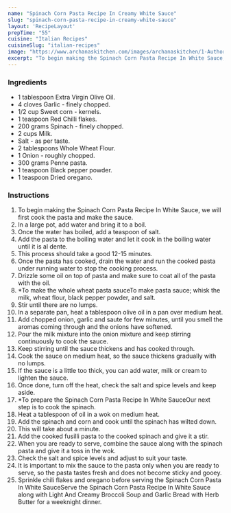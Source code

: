 ---
name: "Spinach Corn Pasta Recipe In Creamy White Sauce"
slug: "spinach-corn-pasta-recipe-in-creamy-white-sauce"
layout: 'RecipeLayout'
prepTime: "55"
cuisine: "Italian Recipes"
cuisineSlug: "italian-recipes"
image: "https://www.archanaskitchen.com/images/archanaskitchen/1-Author/Hina_Gujral/Spinach_and_Corn_Pasta_Recipe_Whole_Wheat_Sauce.jpg"
excerpt: "To begin making the Spinach Corn Pasta Recipe In White Sauce, we will first cook the pasta and make the sauce"
---

### Ingredients

- 1 tablespoon Extra Virgin Olive Oil.
- 4 cloves Garlic - finely chopped.
- 1/2 cup Sweet corn - kernels.
- 1 teaspoon Red Chilli flakes.
- 200 grams Spinach - finely chopped.
- 2 cups Milk.
- Salt - as per taste.
- 2 tablespoons Whole Wheat Flour.
- 1 Onion - roughly chopped.
- 300 grams Penne pasta.
- 1 teaspoon Black pepper powder.
- 1 teaspoon Dried oregano.

### Instructions

1. To begin making the Spinach Corn Pasta Recipe In White Sauce, we will first cook the pasta and make the sauce.
1. In a large pot, add water and bring it to a boil.
1. Once the water has boiled, add a teaspoon of salt.
1. Add the pasta to the boiling water and let it cook in the boiling water until it is al dente.
1. This process should take a good 12-15 minutes.
1. Once the pasta has cooked, drain the water and run the cooked pasta under running water to stop the cooking process.
1. Drizzle some oil on top of pasta and make sure to coat all of the pasta with the oil.
1. *To make the whole wheat pasta sauceTo make pasta sauce; whisk the milk, wheat flour, black pepper powder, and salt.
1. Stir until there are no lumps.
1. In a separate pan, heat a tablespoon olive oil in a pan over medium heat.
1. Add chopped onion, garlic and saute for few minutes, until you smell the aromas coming through and the onions have softened.
1. Pour the milk mixture into the onion mixture and keep stirring continuously to cook the sauce.
1. Keep stirring until the sauce thickens and has cooked through.
1. Cook the sauce on medium heat, so the sauce thickens gradually with no lumps.
1. If the sauce is a little too thick, you can add water, milk or cream to lighten the sauce.
1. Once done, turn off the heat, check the salt and spice levels and keep aside.
1. *To prepare the Spinach Corn Pasta Recipe In White SauceOur next step is to cook the spinach.
1. Heat a tablespoon of oil in a wok on medium heat.
1. Add the spinach and corn and cook until the spinach has wilted down.
1. This will take about a minute.
1. Add the cooked fusilli pasta to the cooked spinach and give it a stir.
1. When you are ready to serve, combine the sauce along with the spinach pasta and give it a toss in the wok.
1. Check the salt and spice levels and adjust to suit your taste.
1. It is important to mix the sauce to the pasta only when you are ready to serve, so the pasta tastes fresh and does not become sticky and gooey.
1. Sprinkle chili flakes and oregano before serving the Spinach Corn Pasta In White SauceServe the Spinach Corn Pasta Recipe In White Sauce along with Light And Creamy Broccoli Soup and Garlic Bread with Herb Butter for a weeknight dinner.
